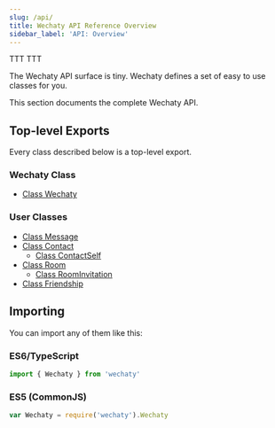```yaml
---
slug: /api/
title: Wechaty API Reference Overview
sidebar_label: 'API: Overview'
---
```




TTT
<Test />
TTT

<!-- Curious Beginner: API reference - Details all elements in an API. -->
<!-- Active User: API Guide - Contains far greater detail (including edge cases) than a tutorial or Codelab. -->

The Wechaty API surface is tiny. Wechaty defines a set of easy to use classes for you.

This section documents the complete Wechaty API.

## Top-level Exports

Every class described below is a top-level export.

### Wechaty Class

- [Class Wechaty](./wechaty)

### User Classes

- [Class Message](./message)
- [Class Contact](./contact)
  - [Class ContactSelf](./contact-self)
- [Class Room](./room)
  - [Class RoomInvitation](./room-invitation)
- [Class Friendship](./friendship)

## Importing

You can import any of them like this:

### ES6/TypeScript

```js
import { Wechaty } from 'wechaty'
```

### ES5 (CommonJS)

```js
var Wechaty = require('wechaty').Wechaty
```
